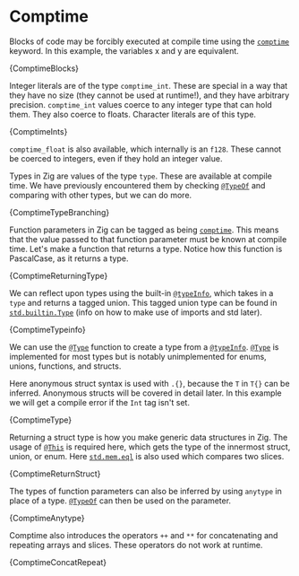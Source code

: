 

# Comptime

Blocks of code may be forcibly executed at compile time using the
[`comptime`](https://ziglang.org/documentation/master/#comptime) keyword. In
this example, the variables x and y are equivalent.

<CodeBlock language="zig">{ComptimeBlocks}</CodeBlock>

Integer literals are of the type `comptime_int`. These are special in a way that
they have no size (they cannot be used at runtime!), and they have arbitrary
precision. `comptime_int` values coerce to any integer type that can hold them.
They also coerce to floats. Character literals are of this type.

<CodeBlock language="zig">{ComptimeInts}</CodeBlock>

`comptime_float` is also available, which internally is an `f128`. These cannot
be coerced to integers, even if they hold an integer value.

Types in Zig are values of the type `type`. These are available at compile time.
We have previously encountered them by checking
[`@TypeOf`](https://ziglang.org/documentation/master/#TypeOf) and comparing with
other types, but we can do more.

<CodeBlock language="zig">{ComptimeTypeBranching}</CodeBlock>

Function parameters in Zig can be tagged as being
[`comptime`](https://ziglang.org/documentation/master/#comptime). This means
that the value passed to that function parameter must be known at compile time.
Let's make a function that returns a type. Notice how this function is
PascalCase, as it returns a type.

<CodeBlock language="zig">{ComptimeReturningType}</CodeBlock>

We can reflect upon types using the built-in
[`@typeInfo`](https://ziglang.org/documentation/master/#typeInfo), which takes
in a `type` and returns a tagged union. This tagged union type can be found in
[`std.builtin.Type`](https://ziglang.org/documentation/master/std/#std.builtin.Type)
(info on how to make use of imports and std later).

<CodeBlock language="zig">{ComptimeTypeinfo}</CodeBlock>

We can use the [`@Type`](https://ziglang.org/documentation/master/#Type)
function to create a type from a
[`@typeInfo`](https://ziglang.org/documentation/master/#typeInfo).
[`@Type`](https://ziglang.org/documentation/master/#Type) is implemented for
most types but is notably unimplemented for enums, unions, functions, and
structs.

Here anonymous struct syntax is used with `.{}`, because the `T` in `T{}` can be
inferred. Anonymous structs will be covered in detail later. In this example we
will get a compile error if the `Int` tag isn't set.

<CodeBlock language="zig">{ComptimeType}</CodeBlock>

Returning a struct type is how you make generic data structures in Zig. The
usage of [`@This`](https://ziglang.org/documentation/master/#This) is required
here, which gets the type of the innermost struct, union, or enum. Here
[`std.mem.eql`](https://ziglang.org/documentation/master/std/#std;mem.eql) is
also used which compares two slices.

<CodeBlock language="zig">{ComptimeReturnStruct}</CodeBlock>

The types of function parameters can also be inferred by using `anytype` in
place of a type. [`@TypeOf`](https://ziglang.org/documentation/master/#TypeOf)
can then be used on the parameter.

<CodeBlock language="zig">{ComptimeAnytype}</CodeBlock>

Comptime also introduces the operators `++` and `**` for concatenating and
repeating arrays and slices. These operators do not work at runtime.

<CodeBlock language="zig">{ComptimeConcatRepeat}</CodeBlock>
